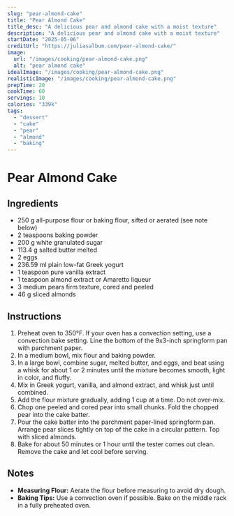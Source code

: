 ```yaml
---
slug: "pear-almond-cake"
title: "Pear Almond Cake"
title_desc: "A delicious pear and almond cake with a moist texture"
description: "A delicious pear and almond cake with a moist texture"
startDate: "2025-05-06"
creditUrl: "https://juliasalbum.com/pear-almond-cake/"
image:
  url: "/images/cooking/pear-almond-cake.png"
  alt: "pear almond cake"
idealImage: "/images/cooking/pear-almond-cake.png"
realisticImage: "/images/cooking/pear-almond-cake.png"
prepTime: 20
cookTime: 60
servings: 10
calories: "339k"
tags:
  - "dessert"
  - "cake"
  - "pear"
  - "almond"
  - "baking"
---
```


# Pear Almond Cake

## Ingredients
- 250 g all-purpose flour or baking flour, sifted or aerated (see note below)
- 2 teaspoons baking powder
- 200 g white granulated sugar
- 113.4 g salted butter melted
- 2 eggs
- 236.59 ml plain low-fat Greek yogurt
- 1 teaspoon pure vanilla extract
- 1 teaspoon almond extract or Amaretto liqueur
- 3 medium pears firm texture, cored and peeled
- 46 g sliced almonds

## Instructions
1. Preheat oven to 350°F. If your oven has a convection setting, use a convection bake setting. Line the bottom of the 9x3-inch springform pan with parchment paper.
2. In a medium bowl, mix flour and baking powder.
3. In a large bowl, combine sugar, melted butter, and eggs, and beat using a whisk for about 1 or 2 minutes until the mixture becomes smooth, light in color, and fluffy.
4. Mix in Greek yogurt, vanilla, and almond extract, and whisk just until combined.
5. Add the flour mixture gradually, adding 1 cup at a time. Do not over-mix.
6. Chop one peeled and cored pear into small chunks. Fold the chopped pear into the cake batter.
7. Pour the cake batter into the parchment paper-lined springform pan. Arrange pear slices tightly on top of the cake in a circular pattern. Top with sliced almonds.
8. Bake for about 50 minutes or 1 hour until the tester comes out clean. Remove the cake and let cool before serving.

## Notes
- **Measuring Flour:** Aerate the flour before measuring to avoid dry dough.
- **Baking Tips:** Use a convection oven if possible. Bake on the middle rack in a fully preheated oven.
